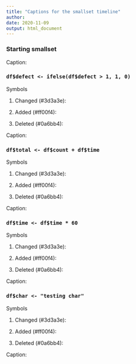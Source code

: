 ```yaml
---
title: "Captions for the smallset timeline"
author: 
date: 2020-11-09
output: html_document
---
```


### Starting smallset

Caption: 

### `df$defect <- ifelse(df$defect > 1, 1, 0)`

Symbols

1. Changed (#3d3a3e):

2. Added (#ff00f4):

3. Deleted (#0a6bb4):

Caption: 

### `df$total <- df$count + df$time`

Symbols

1. Changed (#3d3a3e):

2. Added (#ff00f4):

3. Deleted (#0a6bb4):

Caption: 

### `df$time <- df$time * 60`

Symbols

1. Changed (#3d3a3e):

2. Added (#ff00f4):

3. Deleted (#0a6bb4):

Caption: 

### `df$char <- "testing char"`

Symbols

1. Changed (#3d3a3e):

2. Added (#ff00f4):

3. Deleted (#0a6bb4):

Caption: 
